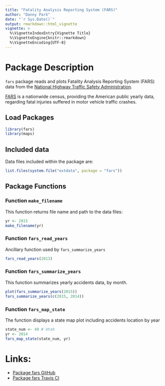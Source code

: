 ```yaml
---
title: "Fatality Analysis Reporting System (FARS)"
author: "Danny Park"
date: "`r Sys.Date()`"
output: rmarkdown::html_vignette
vignette: >
  %\VignetteIndexEntry{Vignette Title}
  %\VignetteEngine{knitr::rmarkdown}
  %\VignetteEncoding{UTF-8}
---
```


# Package Description

`fars` package reads and plots Fatality Analysis Reporting System (FARS) data
from the [National Highway Traffic Safety
Administration](https://www.nhtsa.gov/research-data/fatality-analysis-reporting-system-fars).

[FARS](https://en.wikipedia.org/wiki/Fatality_Analysis_Reporting_System) is a
nationwide census, providing the American public yearly data, regarding fatal
injuries suffered in motor vehicle traffic crashes.


## Load Packages

```r
library(fars)
library(maps)
```


## Included data

Data files included within the package are:

```r
list.files(system.file("extdata", package = "fars"))
```


## Package Functions

### Function `make_filename`

This function returns file name and path to the data files:

```r
yr <- 2015
make_filename(yr)
```

### Function `fars_read_years`

Ancillary function used by `fars_summarize_years`

```r
fars_read_years(2013)
```


### Function `fars_summarize_years`

This function summarizes yearly accidents data, by month.

```r
plot(fars_summarize_years(2015))
fars_summarize_years(c(2015, 2014))
```

### Function `fars_map_state`

The function displays a state map plot including accidents location
by year

```r
state_num <- 49 # Utah
yr <- 2014
fars_map_state(state_num, yr)
```


# Links:
* [Package fars GitHub](https://github.com/dannyjwpark/FARS)
* [Package fars Travis CI](https://travis-ci.org/dannyjwpark /FARS)
